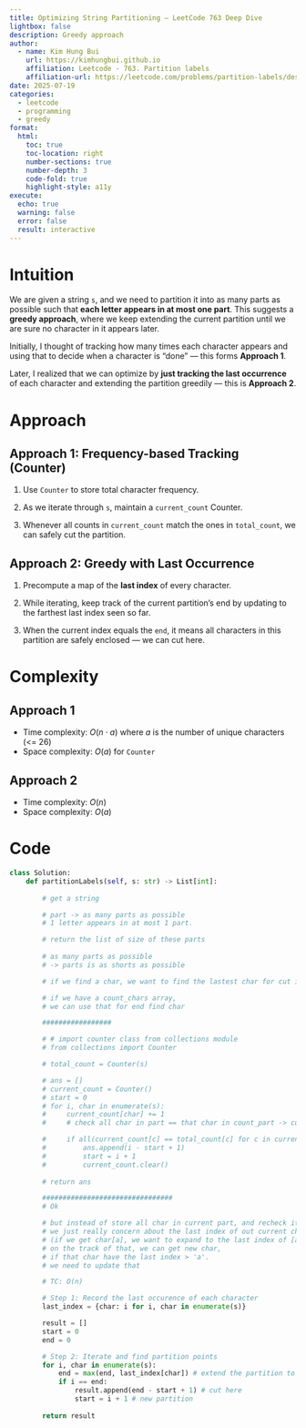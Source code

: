 ```yaml
---
title: Optimizing String Partitioning – LeetCode 763 Deep Dive
lightbox: false
description: Greedy approach
author:
  - name: Kim Hung Bui
    url: https://kimhungbui.github.io
    affiliation: Leetcode - 763. Partition labels
    affiliation-url: https://leetcode.com/problems/partition-labels/description/
date: 2025-07-19
categories:
  - leetcode
  - programming
  - greedy
format:
  html:
    toc: true
    toc-location: right
    number-sections: true
    number-depth: 3
    code-fold: true
    highlight-style: a11y
execute:
  echo: true
  warning: false
  error: false
  result: interactive
---
```



# Intuition
<!-- Describe your first thoughts on how to solve this problem. -->

We are given a string `s`, and we need to partition it into as many parts as possible such that __each letter appears in at most one part__. This suggests a __greedy approach__, where we keep extending the current partition until we are sure no character in it appears later.

Initially, I thought of tracking how many times each character appears and using that to decide when a character is "done" — this forms __Approach 1__.

Later, I realized that we can optimize by __just tracking the last occurrence__ of each character and extending the partition greedily — this is __Approach 2__.

# Approach
<!-- Describe your approach to solving the problem. -->

## Approach 1: Frequency-based Tracking (Counter)
1. Use `Counter` to store total character frequency.

2. As we iterate through `s`, maintain a `current_count` Counter.

3. Whenever all counts in `current_count` match the ones in `total_count`, we can safely cut the partition.

## Approach 2: Greedy with Last Occurrence

1. Precompute a map of the __last index__ of every character.

2. While iterating, keep track of the current partition’s end by updating to the farthest last index seen so far.

3. When the current index equals the `end`, it means all characters in this partition are safely enclosed — we can cut here.

# Complexity
## Approach 1
- Time complexity: $O(n\cdot a)$ where $a$ is the number of unique characters (<= 26)
- Space complexity: $O(a)$ for `Counter`

## Approach 2
- Time complexity: $O(n)$
- Space complexity: $O(a)$

# Code
``` python
class Solution:
    def partitionLabels(self, s: str) -> List[int]:
        
        # get a string

        # part -> as many parts as possible
        # 1 letter appears in at most 1 part.

        # return the list of size of these parts
        
        # as many parts as possible 
        # -> parts is as shorts as possible

        # if we find a char, we want to find the lastest char for cut into a part

        # if we have a count_chars array, 
        # we can use that for end find char

        #################

        # # import counter class from collections module
        # from collections import Counter

        # total_count = Counter(s)

        # ans = []
        # current_count = Counter()
        # start = 0
        # for i, char in enumerate(s):
        #     current_count[char] += 1
        #     # check all char in part == that char in count_part -> cut it

        #     if all(current_count[c] == total_count[c] for c in current_count):
        #         ans.append(i - start + 1)
        #         start = i + 1
        #         current_count.clear()
        
        # return ans

        ################################
        # Ok

        # but instead of store all char in current part, and recheck it (O(n^2))
        # we just really concern about the last index of out current char
        # (if we get char[a], we want to expand to the last index of [a])
        # on the track of that, we can get new char,
        # if that char have the last index > 'a'.
        # we need to update that

        # TC: O(n)

        # Step 1: Record the last occurence of each character
        last_index = {char: i for i, char in enumerate(s)}

        result = []
        start = 0
        end = 0

        # Step 2: Iterate and find partition points
        for i, char in enumerate(s):
            end = max(end, last_index[char]) # extend the partition to the last seen char
            if i == end:
                result.append(end - start + 1) # cut here
                start = i + 1 # new partition
        
        return result
```